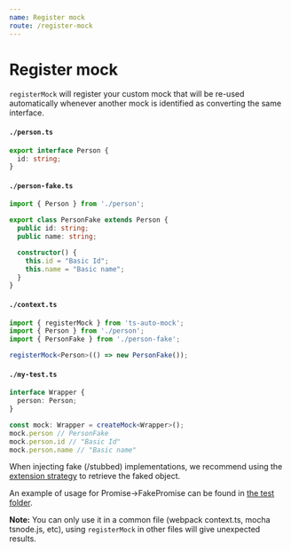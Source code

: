```yaml
---
name: Register mock
route: /register-mock
---
```


# Register mock

`registerMock` will register your custom mock that will be re-used automatically whenever another mock is identified as converting the same interface.

#### **`./person.ts`**
```ts
export interface Person {
  id: string;
}
```

#### **`./person-fake.ts`**
```ts
import { Person } from './person';

export class PersonFake extends Person {
  public id: string;
  public name: string;

  constructor() {
    this.id = "Basic Id";
    this.name = "Basic name";
  }
}
```

#### **`./context.ts`**
```ts context.ts
import { registerMock } from 'ts-auto-mock';
import { Person } from './person';
import { PersonFake } from './person-fake';

registerMock<Person>(() => new PersonFake());
```

#### **`./my-test.ts`**
```ts
interface Wrapper {
  person: Person;
}

const mock: Wrapper = createMock<Wrapper>();
mock.person // PersonFake
mock.person.id // "Basic Id"
mock.person.name // "Basic name"
```

When injecting fake (/stubbed) implementations, we recommend using the [extension strategy](./extension) to retrieve the faked object.

An example of usage for Promise->FakePromise can be found in [the test folder](https://github.com/Typescript-TDD/ts-auto-mock/blob/master/test/registerMock/extensionStrategy/extensionStrategy.test.ts).

**Note:** You can only use it in a common file (webpack context.ts, mocha tsnode.js, etc), using `registerMock` in other files will give unexpected results.
